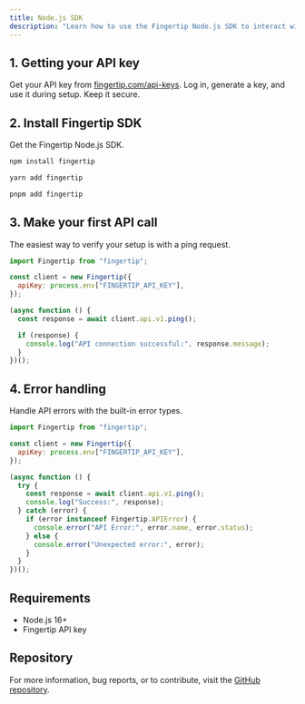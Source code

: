 ```yaml
---
title: Node.js SDK
description: "Learn how to use the Fingertip Node.js SDK to interact with our API."
---
```


## 1. Getting your API key

Get your API key from [fingertip.com/api-keys](https://fingertip.com/api-keys). Log in, generate a key, and use it during setup. Keep it secure.

## 2. Install Fingertip SDK

Get the Fingertip Node.js SDK.

<CodeGroup>

```sh npm
npm install fingertip
```

```sh yarn
yarn add fingertip
```

```sh pnpm
pnpm add fingertip
```

</CodeGroup>

## 3. Make your first API call

The easiest way to verify your setup is with a ping request.

```js
import Fingertip from "fingertip";

const client = new Fingertip({
  apiKey: process.env["FINGERTIP_API_KEY"],
});

(async function () {
  const response = await client.api.v1.ping();

  if (response) {
    console.log("API connection successful:", response.message);
  }
})();
```

## 4. Error handling

Handle API errors with the built-in error types.

```js
import Fingertip from "fingertip";

const client = new Fingertip({
  apiKey: process.env["FINGERTIP_API_KEY"],
});

(async function () {
  try {
    const response = await client.api.v1.ping();
    console.log("Success:", response);
  } catch (error) {
    if (error instanceof Fingertip.APIError) {
      console.error("API Error:", error.name, error.status);
    } else {
      console.error("Unexpected error:", error);
    }
  }
})();
```

## Requirements

- Node.js 16+
- Fingertip API key

## Repository

For more information, bug reports, or to contribute, visit the [GitHub repository](https://github.com/fingertip-com/fingertip-typescript).
